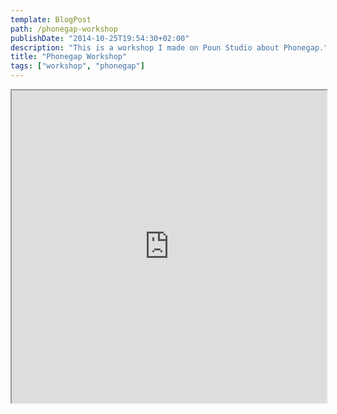 ```yaml
---
template: BlogPost
path: /phonegap-workshop
publishDate: "2014-10-25T19:54:30+02:00"
description: "This is a workshop I made on Poun Studio about Phonegap."
title: "Phonegap Workshop"
tags: ["workshop", "phonegap"]
---
```


<iframe
	width="100%"
	height="500"
	src="https://docs.google.com/document/d/e/2PACX-1vQDByRdRSdnFGCrDx5RU8zHhUkIwxkmeILcaXmBa7AlilGxbADQQpUcEcsIQQLLiqzG7dl7KwAtV3tp/pub?embedded=true"
></iframe>
